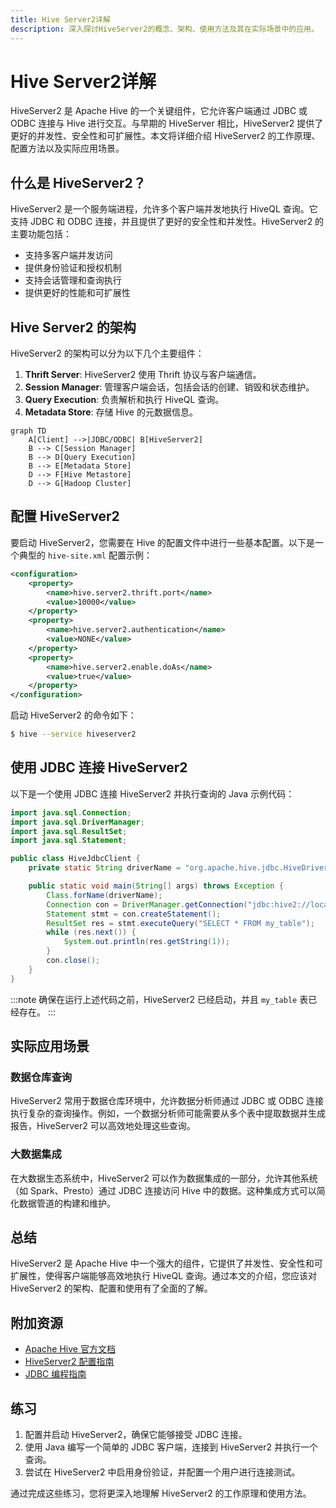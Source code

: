 ```yaml
---
title: Hive Server2详解
description: 深入探讨HiveServer2的概念、架构、使用方法及其在实际场景中的应用。
---
```


# Hive Server2详解

HiveServer2 是 Apache Hive 的一个关键组件，它允许客户端通过 JDBC 或 ODBC 连接与 Hive 进行交互。与早期的 HiveServer 相比，HiveServer2 提供了更好的并发性、安全性和可扩展性。本文将详细介绍 HiveServer2 的工作原理、配置方法以及实际应用场景。

## 什么是 HiveServer2？

HiveServer2 是一个服务端进程，允许多个客户端并发地执行 HiveQL 查询。它支持 JDBC 和 ODBC 连接，并且提供了更好的安全性和并发性。HiveServer2 的主要功能包括：

- 支持多客户端并发访问
- 提供身份验证和授权机制
- 支持会话管理和查询执行
- 提供更好的性能和可扩展性

## Hive Server2 的架构

HiveServer2 的架构可以分为以下几个主要组件：

1. **Thrift Server**: HiveServer2 使用 Thrift 协议与客户端通信。
2. **Session Manager**: 管理客户端会话，包括会话的创建、销毁和状态维护。
3. **Query Execution**: 负责解析和执行 HiveQL 查询。
4. **Metadata Store**: 存储 Hive 的元数据信息。

```mermaid
graph TD
    A[Client] -->|JDBC/ODBC| B[HiveServer2]
    B --> C[Session Manager]
    B --> D[Query Execution]
    B --> E[Metadata Store]
    D --> F[Hive Metastore]
    D --> G[Hadoop Cluster]
```

## 配置 HiveServer2

要启动 HiveServer2，您需要在 Hive 的配置文件中进行一些基本配置。以下是一个典型的 `hive-site.xml` 配置示例：

```xml
<configuration>
    <property>
        <name>hive.server2.thrift.port</name>
        <value>10000</value>
    </property>
    <property>
        <name>hive.server2.authentication</name>
        <value>NONE</value>
    </property>
    <property>
        <name>hive.server2.enable.doAs</name>
        <value>true</value>
    </property>
</configuration>
```

启动 HiveServer2 的命令如下：

```bash
$ hive --service hiveserver2
```

## 使用 JDBC 连接 HiveServer2

以下是一个使用 JDBC 连接 HiveServer2 并执行查询的 Java 示例代码：

```java
import java.sql.Connection;
import java.sql.DriverManager;
import java.sql.ResultSet;
import java.sql.Statement;

public class HiveJdbcClient {
    private static String driverName = "org.apache.hive.jdbc.HiveDriver";

    public static void main(String[] args) throws Exception {
        Class.forName(driverName);
        Connection con = DriverManager.getConnection("jdbc:hive2://localhost:10000/default", "", "");
        Statement stmt = con.createStatement();
        ResultSet res = stmt.executeQuery("SELECT * FROM my_table");
        while (res.next()) {
            System.out.println(res.getString(1));
        }
        con.close();
    }
}
```

:::note
确保在运行上述代码之前，HiveServer2 已经启动，并且 `my_table` 表已经存在。
:::

## 实际应用场景

### 数据仓库查询

HiveServer2 常用于数据仓库环境中，允许数据分析师通过 JDBC 或 ODBC 连接执行复杂的查询操作。例如，一个数据分析师可能需要从多个表中提取数据并生成报告，HiveServer2 可以高效地处理这些查询。

### 大数据集成

在大数据生态系统中，HiveServer2 可以作为数据集成的一部分，允许其他系统（如 Spark、Presto）通过 JDBC 连接访问 Hive 中的数据。这种集成方式可以简化数据管道的构建和维护。

## 总结

HiveServer2 是 Apache Hive 中一个强大的组件，它提供了并发性、安全性和可扩展性，使得客户端能够高效地执行 HiveQL 查询。通过本文的介绍，您应该对 HiveServer2 的架构、配置和使用有了全面的了解。

## 附加资源

- [Apache Hive 官方文档](https://hive.apache.org/)
- [HiveServer2 配置指南](https://cwiki.apache.org/confluence/display/Hive/Setting+Up+HiveServer2)
- [JDBC 编程指南](https://docs.oracle.com/javase/tutorial/jdbc/)

## 练习

1. 配置并启动 HiveServer2，确保它能够接受 JDBC 连接。
2. 使用 Java 编写一个简单的 JDBC 客户端，连接到 HiveServer2 并执行一个查询。
3. 尝试在 HiveServer2 中启用身份验证，并配置一个用户进行连接测试。

通过完成这些练习，您将更深入地理解 HiveServer2 的工作原理和使用方法。
